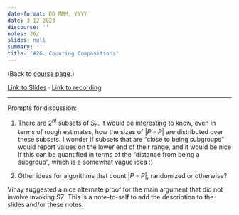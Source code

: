 ```yaml
---
date-format: DD MMM, YYYY
date: 3 12 2023
discourse: ''
notes: 26/
slides: null
summary: ''
title: '#26. Counting Compositions'
---
```


(Back to [course page](../).)

[Link to Slides ](https://slides.com/neeldhara/33-miniatures#/26) · [Link to recording](https://www.youtube.com/watch?v=W4c5ikIAqwo&list=PLadhlDF3zdvv81kngHfUoFR6n1iMj-7vk&index=27)

---

Prompts for discussion:

1. There are $2^{n!}$ subsets of $S_n$. It would be interesting to know, even in terms of rough estimates, how the sizes of $|P \circ P|$ are distributed over these subsets. I wonder if subsets that are "close to being subgroups" would report values on the lower end of their range, and it would be nice if this can be quantified in terms of the "distance from being a subgroup", which is a somewhat vague idea :)

2. Other ideas for algorithms that count $|P \circ P|$, randomized or otherwise? 

Vinay suggested a nice alternate proof for the main argument that did not involve invoking SZ. This is a note-to-self to add the description to the slides and/or these notes.